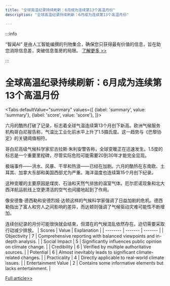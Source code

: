 ```yaml
---
title: "全球高温纪录持续刷新：6月成为连续第13个高温月份"
description: "全球高温纪录持续刷新：6月成为连续第13个高温月份"

---
```



:::info

“智闻AI“ 是由人工智能编撰的刊物集合，确保您只获得最有价值的信息，旨在助您消除信息差，突破信息茧房的局限。  [了解更多 >>](/)

:::

# 全球高温纪录持续刷新：6月成为连续第13个高温月份


<Tabs
	defaultValue="summary"
	values={[
	{label: 'summary', value: 'summary'},
	{label: 'score', value: 'score'},
]}>
<TabItem value="summary">


六月的酷热打破了记录，标志着全球气温连续第13个月创下新高。欧洲气候服务机构哥白尼报告称，气温比工业化前水平上升了1.5摄氏度。这一趋势与《巴黎协定》的关键阈值相符。

哥白尼高级气候科学家尼古拉斯·朱利安警告称，全球变暖正在迅速发生。1.5度的标志是一个重要里程碑，尽管实际危险可能需要20到30年才能完全显现。

极端事件——洪水、风暴、干旱和热浪——已经在加剧。六月的酷热在东南欧、土耳其、加拿大东部和美国西部尤为严重。海洋温度也连续第15个月创下纪录。

这种变暖的主要原因是煤炭、石油和天然气排放的温室气体。厄尔尼诺现象和北大西洋航运航线上空更清洁的空气也间接地起到了作用。

像安德鲁·德西勒和安德烈娅·达顿这样的气候科学家强调了日益加剧的危机。德西勒指出了富人和穷人之间影响的差异，而达顿则强调了气候驱动灾难可能性不断增加。

连续创纪录的月份可能很快就会结束，但潜在的气候混乱依然存在。迫切需要采取行动减少排放。
</TabItem>
<TabItem value="score">
	| Scores     | Value   | Explanation |
	| -------- | ------- | ------- |
	| Objectivity  | 7    | Comprehensive reporting with balanced viewpoints and in-depth analysis.    |
	| Social Impact | 5     | Significantly influences public opinion on climate change.    |
	| Credibility    | 6    | Verified by multiple authoritative sources.    |
	| Potential    | 6    | Almost inevitably leads to significant climate-related changes.    |
	| Practicality    | 4    | Directly applicable to real-world climate issues.    |
	| Entertainment Value    | 2    | Contains some informative elements but lacks entertainment.    |
</TabItem>
</Tabs>

[Full article>>](https://apnews.com/article/record-heat-climate-change-june-el-nino-copernicus-95f7028e64c2271b7445a11b247afef8)
